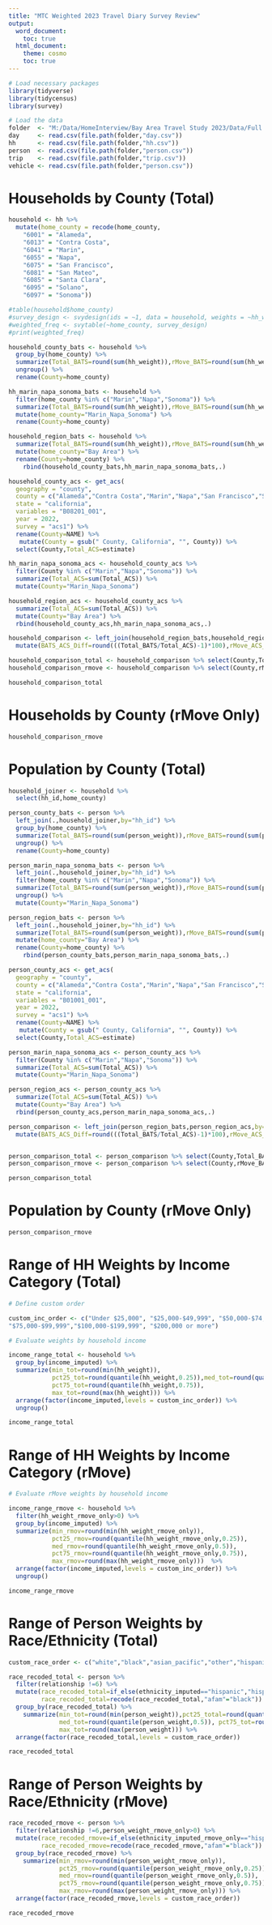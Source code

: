 ```yaml
---
title: "MTC Weighted 2023 Travel Diary Survey Review"
output:
  word_document:
    toc: true
  html_document:
    theme: cosmo
    toc: true
---
```


```r
# Load necessary packages
library(tidyverse)
library(tidycensus)
library(survey)

# Load the data
folder  <- "M:/Data/HomeInterview/Bay Area Travel Study 2023/Data/Full Weighted 2023 Dataset/WeightedDataset_08092024"
day     <- read.csv(file.path(folder,"day.csv"))
hh      <- read.csv(file.path(folder,"hh.csv"))
person  <- read.csv(file.path(folder,"person.csv"))
trip    <- read.csv(file.path(folder,"trip.csv"))
vehicle <- read.csv(file.path(folder,"person.csv"))

```

# Households by County (Total)

```r

household <- hh %>% 
  mutate(home_county = recode(home_county,
    "6001" = "Alameda",
    "6013" = "Contra Costa",
    "6041" = "Marin",
    "6055" = "Napa",
    "6075" = "San Francisco",
    "6081" = "San Mateo",
    "6085" = "Santa Clara",
    "6095" = "Solano",
    "6097" = "Sonoma"))

#table(household$home_county)
#survey_design <- svydesign(ids = ~1, data = household, weights = ~hh_weight)
#weighted_freq <- svytable(~home_county, survey_design)
#print(weighted_freq)

household_county_bats <- household %>% 
  group_by(home_county) %>% 
  summarize(Total_BATS=round(sum(hh_weight)),rMove_BATS=round(sum(hh_weight_rmove_only))) %>% 
  ungroup() %>% 
  rename(County=home_county)

hh_marin_napa_sonoma_bats <- household %>% 
  filter(home_county %in% c("Marin","Napa","Sonoma")) %>% 
  summarize(Total_BATS=round(sum(hh_weight)),rMove_BATS=round(sum(hh_weight_rmove_only))) %>% 
  mutate(home_county="Marin_Napa_Sonoma") %>% 
  rename(County=home_county) 

household_region_bats <- household %>% 
  summarize(Total_BATS=round(sum(hh_weight)),rMove_BATS=round(sum(hh_weight_rmove_only))) %>% 
  mutate(home_county="Bay Area") %>% 
  rename(County=home_county) %>% 
    rbind(household_county_bats,hh_marin_napa_sonoma_bats,.)

household_county_acs <- get_acs(
  geography = "county",
  county = c("Alameda","Contra Costa","Marin","Napa","San Francisco","San Mateo","Santa Clara","Solano","Sonoma"),
  state = "california",
  variables = "B08201_001",
  year = 2022,
  survey = "acs1") %>% 
  rename(County=NAME) %>% 
   mutate(County = gsub(" County, California", "", County)) %>% 
  select(County,Total_ACS=estimate)

hh_marin_napa_sonoma_acs <- household_county_acs %>% 
  filter(County %in% c("Marin","Napa","Sonoma")) %>% 
  summarize(Total_ACS=sum(Total_ACS)) %>% 
  mutate(County="Marin_Napa_Sonoma") 

household_region_acs <- household_county_acs %>% 
  summarize(Total_ACS=sum(Total_ACS)) %>% 
  mutate(County="Bay Area") %>% 
  rbind(household_county_acs,hh_marin_napa_sonoma_acs,.)

household_comparison <- left_join(household_region_bats,household_region_acs,by="County") %>% 
  mutate(BATS_ACS_Diff=round(((Total_BATS/Total_ACS)-1)*100),rMove_ACS_Diff=round(((rMove_BATS/Total_ACS)-1)*100))

household_comparison_total <- household_comparison %>% select(County,Total_BATS,Total_ACS,BATS_ACS_Diff)
household_comparison_rmove <- household_comparison %>% select(County,rMove_BATS,Total_ACS,rMove_ACS_Diff)

household_comparison_total

```

# Households by County (rMove Only)

```r
household_comparison_rmove
```

# Population by County (Total)

```r

household_joiner <- household %>% 
  select(hh_id,home_county)

person_county_bats <- person %>%
  left_join(.,household_joiner,by="hh_id") %>% 
  group_by(home_county) %>% 
  summarize(Total_BATS=round(sum(person_weight)),rMove_BATS=round(sum(person_weight_rmove_only))) %>% 
  ungroup() %>% 
  rename(County=home_county)

person_marin_napa_sonoma_bats <- person %>% 
  left_join(.,household_joiner,by="hh_id") %>% 
  filter(home_county %in% c("Marin","Napa","Sonoma")) %>% 
  summarize(Total_BATS=round(sum(person_weight)),rMove_BATS=round(sum(person_weight_rmove_only))) %>% 
  ungroup() %>% 
  mutate(County="Marin_Napa_Sonoma")

person_region_bats <- person %>% 
  left_join(.,household_joiner,by="hh_id") %>% 
  summarize(Total_BATS=round(sum(person_weight)),rMove_BATS=round(sum(person_weight_rmove_only))) %>% 
  mutate(home_county="Bay Area") %>% 
  rename(County=home_county) %>% 
    rbind(person_county_bats,person_marin_napa_sonoma_bats,.)

person_county_acs <- get_acs(
  geography = "county",
  county = c("Alameda","Contra Costa","Marin","Napa","San Francisco","San Mateo","Santa Clara","Solano","Sonoma"),
  state = "california",
  variables = "B01001_001",
  year = 2022,
  survey = "acs1") %>% 
  rename(County=NAME) %>% 
   mutate(County = gsub(" County, California", "", County)) %>% 
  select(County,Total_ACS=estimate)

person_marin_napa_sonoma_acs <- person_county_acs %>% 
  filter(County %in% c("Marin","Napa","Sonoma")) %>% 
  summarize(Total_ACS=sum(Total_ACS)) %>% 
  mutate(County="Marin_Napa_Sonoma") 

person_region_acs <- person_county_acs %>% 
  summarize(Total_ACS=sum(Total_ACS)) %>% 
  mutate(County="Bay Area") %>% 
  rbind(person_county_acs,person_marin_napa_sonoma_acs,.)

person_comparison <- left_join(person_region_bats,person_region_acs,by="County") %>% 
  mutate(BATS_ACS_Diff=round(((Total_BATS/Total_ACS)-1)*100),rMove_ACS_Diff=round(((rMove_BATS/Total_ACS)-1)*100))


person_comparison_total <- person_comparison %>% select(County,Total_BATS,Total_ACS,BATS_ACS_Diff)
person_comparison_rmove <- person_comparison %>% select(County,rMove_BATS,Total_ACS,rMove_ACS_Diff)

person_comparison_total

```

# Population by County (rMove Only)

```r
person_comparison_rmove
```


# Range of HH Weights by Income Category (Total)

```r

# Define custom order

custom_inc_order <- c("Under $25,000", "$25,000-$49,999", "$50,000-$74,999",   
"$75,000-$99,999","$100,000-$199,999", "$200,000 or more")

# Evaluate weights by household income

income_range_total <- household %>% 
  group_by(income_imputed) %>% 
  summarize(min_tot=round(min(hh_weight)),
            pct25_tot=round(quantile(hh_weight,0.25)),med_tot=round(quantile(hh_weight,0.5)),
            pct75_tot=round(quantile(hh_weight,0.75)),
            max_tot=round(max(hh_weight))) %>% 
  arrange(factor(income_imputed,levels = custom_inc_order)) %>% 
  ungroup()

income_range_total

```

# Range of HH Weights by Income Category (rMove)

```r

# Evaluate rMove weights by household income

income_range_rmove <- household %>% 
  filter(hh_weight_rmove_only>0) %>% 
  group_by(income_imputed) %>% 
  summarize(min_rmov=round(min(hh_weight_rmove_only)),
            pct25_rmov=round(quantile(hh_weight_rmove_only,0.25)),
            med_rmov=round(quantile(hh_weight_rmove_only,0.5)),
            pct75_rmov=round(quantile(hh_weight_rmove_only,0.75)),
            max_rmov=round(max(hh_weight_rmove_only)))  %>% 
  arrange(factor(income_imputed,levels = custom_inc_order)) %>% 
  ungroup()

income_range_rmove

```


# Range of Person Weights by Race/Ethnicity (Total)

```r

custom_race_order <- c("white","black","asian_pacific","other","hispanic")

race_recoded_total <- person %>% 
  filter(relationship !=6) %>% 
  mutate(race_recoded_total=if_else(ethnicity_imputed=="hispanic","hispanic",race_imputed),
         race_recoded_total=recode(race_recoded_total,"afam"="black")) %>% 
  group_by(race_recoded_total) %>% 
    summarize(min_tot=round(min(person_weight)),pct25_total=round(quantile(person_weight,0.25)),
              med_tot=round(quantile(person_weight,0.5)), pct75_tot=round(quantile(person_weight,0.75)),
              max_tot=round(max(person_weight))) %>% 
  arrange(factor(race_recoded_total,levels = custom_race_order))

race_recoded_total

```

# Range of Person Weights by Race/Ethnicity (rMove)

```r

race_recoded_rmove <- person %>% 
  filter(relationship !=6,person_weight_rmove_only>0) %>% 
  mutate(race_recoded_rmove=if_else(ethnicity_imputed_rmove_only=="hispanic","hispanic",race_imputed_rmove_only),
         race_recoded_rmove=recode(race_recoded_rmove,"afam"="black")) %>% 
  group_by(race_recoded_rmove) %>% 
    summarize(min_rmov=round(min(person_weight_rmove_only)),
              pct25_rmov=round(quantile(person_weight_rmove_only,0.25)),
              med_rmov=round(quantile(person_weight_rmove_only,0.5)),
              pct75_rmov=round(quantile(person_weight_rmove_only,0.75)),
              max_rmov=round(max(person_weight_rmove_only))) %>% 
  arrange(factor(race_recoded_rmove,levels = custom_race_order))

race_recoded_rmove
    
```  




